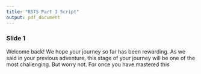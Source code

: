```yaml
---
title: "BSTS Part 3 Script"
output: pdf_document
---
```


### Slide 1

Welcome back! We hope your journey so far has been rewarding. As we said in your previous adventure, this stage of your journey will be one of the most challenging. But worry not. For once you have mastered this


